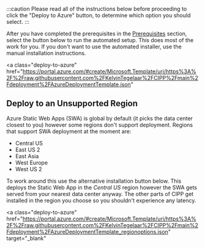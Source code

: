 
:::caution
Please read all of the instructions below before proceeding to click the "Deploy to Azure" button, to determine which option you should select.
:::

After you have completed the prerequisites in the [Prerequisites](../prerequisites/) section, select the button below to run the automated setup. This does most of the work for you. If you don't want to use the automated installer, use the manual installation instructions.

<a
  class="deploy-to-azure"
  href="https://portal.azure.com/#create/Microsoft.Template/uri/https%3A%2F%2Fraw.githubusercontent.com%2FKelvinTegelaar%2FCIPP%2Fmain%2Fdeployment%2FAzureDeploymentTemplate.json"
>
  <DeployToAzure />
</a>

## Deploy to an Unsupported Region

Azure Static Web Apps (SWA) is global by default (it picks the data center closest to you) however some regions don't support deployment. Regions that support SWA deployment at the moment are:

- Central US
- East US 2
- East Asia
- West Europe
- West US 2

To work around this use the alternative installation button below. This deploys the Static Web App in the *Central US* region however the SWA gets served from your nearest data center anyway. The other parts of CIPP get installed in the region you choose so you shouldn't experience any latency.


<a
  class="deploy-to-azure"
  href="https://portal.azure.com/#create/Microsoft.Template/uri/https%3A%2F%2Fraw.githubusercontent.com%2FKelvinTegelaar%2FCIPP%2Fmain%2Fdeployment%2FAzureDeploymentTemplate_regionoptions.json"
  target="_blank"
>
  <DeployToAzure />
</a>
